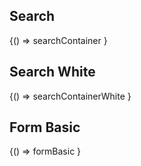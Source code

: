 

<Meta title="Components/Forms" />

## Search

<Canvas>
 <Story name="Primary">
  {() => searchContainer
  }
 </Story>
</Canvas>

## Search White

<Canvas>
 <Story name="Search White">
  {() => searchContainerWhite
  }
 </Story>
</Canvas>

## Form Basic

<Canvas>
 <Story name="Form">
  {() => formBasic
  }
 </Story>
</Canvas>